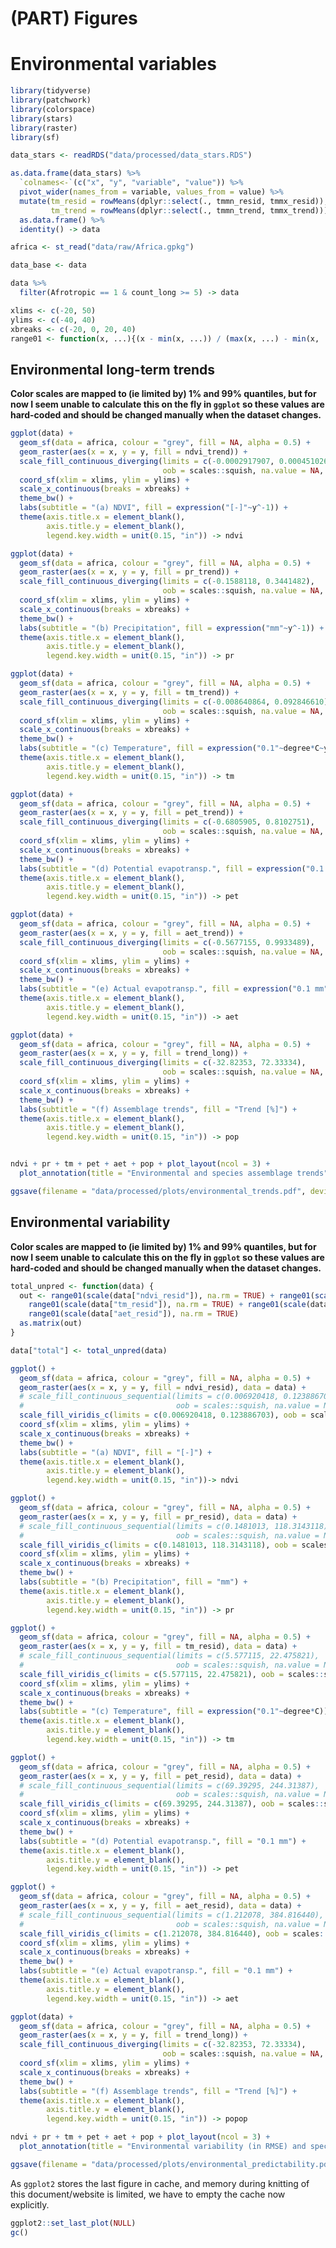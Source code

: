 # (PART) Figures {-}

# Environmental variables

```r
library(tidyverse)
library(patchwork)
library(colorspace)
library(stars)
library(raster)
library(sf)
```

```r
data_stars <- readRDS("data/processed/data_stars.RDS")

as.data.frame(data_stars) %>%
  `colnames<-`(c("x", "y", "variable", "value")) %>%
  pivot_wider(names_from = variable, values_from = value) %>%
  mutate(tm_resid = rowMeans(dplyr::select(., tmmn_resid, tmmx_resid)),
         tm_trend = rowMeans(dplyr::select(., tmmn_trend, tmmx_trend))) %>%
  as.data.frame() %>%
  identity() -> data

africa <- st_read("data/raw/Africa.gpkg")

data_base <- data

data %>%
  filter(Afrotropic == 1 & count_long >= 5) -> data

xlims <- c(-20, 50)
ylims <- c(-40, 40)
xbreaks <- c(-20, 0, 20, 40)
range01 <- function(x, ...){(x - min(x, ...)) / (max(x, ...) - min(x, ...))}
```

## Environmental long-term trends

**Color scales are mapped to (ie limited by) 1% and 99% quantiles, but for now I seem unable to calculate this on the fly in `ggplot` so these values are hard-coded and should be changed manually when the dataset changes.**

```r
ggplot(data) +
  geom_sf(data = africa, colour = "grey", fill = NA, alpha = 0.5) +
  geom_raster(aes(x = x, y = y, fill = ndvi_trend)) +
  scale_fill_continuous_diverging(limits = c(-0.0002917907, 0.0004510269), 
                                  oob = scales::squish, na.value = NA, palette = "Blue-Red 3") +
  coord_sf(xlim = xlims, ylim = ylims) +
  scale_x_continuous(breaks = xbreaks) +
  theme_bw() +
  labs(subtitle = "(a) NDVI", fill = expression("[-]"~y^-1)) +
  theme(axis.title.x = element_blank(),
        axis.title.y = element_blank(),
        legend.key.width = unit(0.15, "in")) -> ndvi

ggplot(data) +
  geom_sf(data = africa, colour = "grey", fill = NA, alpha = 0.5) +
  geom_raster(aes(x = x, y = y, fill = pr_trend)) +
  scale_fill_continuous_diverging(limits = c(-0.1588118, 0.3441482), 
                                  oob = scales::squish, na.value = NA, palette = "Blue-Red 3") +
  coord_sf(xlim = xlims, ylim = ylims) +
  scale_x_continuous(breaks = xbreaks) +
  theme_bw() +
  labs(subtitle = "(b) Precipitation", fill = expression("mm"~y^-1)) +
  theme(axis.title.x = element_blank(),
        axis.title.y = element_blank(),
        legend.key.width = unit(0.15, "in")) -> pr

ggplot(data) +
  geom_sf(data = africa, colour = "grey", fill = NA, alpha = 0.5) +
  geom_raster(aes(x = x, y = y, fill = tm_trend)) +
  scale_fill_continuous_diverging(limits = c(-0.008640864, 0.092846610), 
                                  oob = scales::squish, na.value = NA, palette = "Blue-Red 3") +
  coord_sf(xlim = xlims, ylim = ylims) +
  scale_x_continuous(breaks = xbreaks) +
  theme_bw() +
  labs(subtitle = "(c) Temperature", fill = expression("0.1"~degree*C~y^-1)) +
  theme(axis.title.x = element_blank(),
        axis.title.y = element_blank(),
        legend.key.width = unit(0.15, "in")) -> tm

ggplot(data) +
  geom_sf(data = africa, colour = "grey", fill = NA, alpha = 0.5) +
  geom_raster(aes(x = x, y = y, fill = pet_trend)) +
  scale_fill_continuous_diverging(limits = c(-0.6805905, 0.8102751), 
                                  oob = scales::squish, na.value = NA, palette = "Blue-Red 3") +
  coord_sf(xlim = xlims, ylim = ylims) +
  scale_x_continuous(breaks = xbreaks) +
  theme_bw() +
  labs(subtitle = "(d) Potential evapotransp.", fill = expression("0.1 mm"~y^-1)) +
  theme(axis.title.x = element_blank(),
        axis.title.y = element_blank(),
        legend.key.width = unit(0.15, "in")) -> pet

ggplot(data) +
  geom_sf(data = africa, colour = "grey", fill = NA, alpha = 0.5) +
  geom_raster(aes(x = x, y = y, fill = aet_trend)) +
  scale_fill_continuous_diverging(limits = c(-0.5677155, 0.9933489), 
                                  oob = scales::squish, na.value = NA, palette = "Blue-Red 3") +
  coord_sf(xlim = xlims, ylim = ylims) +
  scale_x_continuous(breaks = xbreaks) +
  theme_bw() +
  labs(subtitle = "(e) Actual evapotransp.", fill = expression("0.1 mm"~y^-1)) +
  theme(axis.title.x = element_blank(),
        axis.title.y = element_blank(),
        legend.key.width = unit(0.15, "in")) -> aet

ggplot(data) +
  geom_sf(data = africa, colour = "grey", fill = NA, alpha = 0.5) +
  geom_raster(aes(x = x, y = y, fill = trend_long)) +
  scale_fill_continuous_diverging(limits = c(-32.82353, 72.33334), 
                                  oob = scales::squish, na.value = NA, palette = "Blue-Red 3") +
  coord_sf(xlim = xlims, ylim = ylims) +
  scale_x_continuous(breaks = xbreaks) +
  theme_bw() +
  labs(subtitle = "(f) Assemblage trends", fill = "Trend [%]") +
  theme(axis.title.x = element_blank(),
        axis.title.y = element_blank(),
        legend.key.width = unit(0.15, "in")) -> pop


ndvi + pr + tm + pet + aet + pop + plot_layout(ncol = 3) +
  plot_annotation(title = "Environmental and species assemblage trends")

ggsave(filename = "data/processed/plots/environmental_trends.pdf", device = "pdf", width = 12, height = 6.21, units = "in")
```

## Environmental variability

**Color scales are mapped to (ie limited by) 1% and 99% quantiles, but for now I seem unable to calculate this on the fly in `ggplot` so these values are hard-coded and should be changed manually when the dataset changes.**

```r
total_unpred <- function(data) {
  out <- range01(scale(data["ndvi_resid"]), na.rm = TRUE) + range01(scale(data["pr_resid"]), na.rm = TRUE) +
    range01(scale(data["tm_resid"]), na.rm = TRUE) + range01(scale(data["pet_resid"]), na.rm = TRUE) +
    range01(scale(data["aet_resid"]), na.rm = TRUE)
  as.matrix(out)
}

data["total"] <- total_unpred(data)

ggplot() +
  geom_sf(data = africa, colour = "grey", fill = NA, alpha = 0.5) +
  geom_raster(aes(x = x, y = y, fill = ndvi_resid), data = data) +
  # scale_fill_continuous_sequential(limits = c(0.006920418, 0.123886703), 
  #                                  oob = scales::squish, na.value = NA, palette = "Greens") +
  scale_fill_viridis_c(limits = c(0.006920418, 0.123886703), oob = scales::squish, na.value = NA) +
  coord_sf(xlim = xlims, ylim = ylims) +
  scale_x_continuous(breaks = xbreaks) +
  theme_bw() +
  labs(subtitle = "(a) NDVI", fill = "[-]") +
  theme(axis.title.x = element_blank(),
        axis.title.y = element_blank(),
        legend.key.width = unit(0.15, "in"))-> ndvi

ggplot() +
  geom_sf(data = africa, colour = "grey", fill = NA, alpha = 0.5) +
  geom_raster(aes(x = x, y = y, fill = pr_resid), data = data) +
  # scale_fill_continuous_sequential(limits = c(0.1481013, 118.3143118), 
  #                                  oob = scales::squish, na.value = NA, palette = "Blues") +
  scale_fill_viridis_c(limits = c(0.1481013, 118.3143118), oob = scales::squish, na.value = NA) +
  coord_sf(xlim = xlims, ylim = ylims) +
  scale_x_continuous(breaks = xbreaks) +
  theme_bw() +
  labs(subtitle = "(b) Precipitation", fill = "mm") +
  theme(axis.title.x = element_blank(),
        axis.title.y = element_blank(),
        legend.key.width = unit(0.15, "in")) -> pr

ggplot() +
  geom_sf(data = africa, colour = "grey", fill = NA, alpha = 0.5) +
  geom_raster(aes(x = x, y = y, fill = tm_resid), data = data) +
  # scale_fill_continuous_sequential(limits = c(5.577115, 22.475821), 
  #                                  oob = scales::squish, na.value = NA, palette = "Reds") +
  scale_fill_viridis_c(limits = c(5.577115, 22.475821), oob = scales::squish, na.value = NA) +
  coord_sf(xlim = xlims, ylim = ylims) +
  scale_x_continuous(breaks = xbreaks) +
  theme_bw() +
  labs(subtitle = "(c) Temperature", fill = expression("0.1"~degree*C)) +
  theme(axis.title.x = element_blank(),
        axis.title.y = element_blank(),
        legend.key.width = unit(0.15, "in")) -> tm

ggplot() +
  geom_sf(data = africa, colour = "grey", fill = NA, alpha = 0.5) +
  geom_raster(aes(x = x, y = y, fill = pet_resid), data = data) +
  # scale_fill_continuous_sequential(limits = c(69.39295, 244.31387), 
  #                                  oob = scales::squish, na.value = NA, palette = "Oranges") +
  scale_fill_viridis_c(limits = c(69.39295, 244.31387), oob = scales::squish, na.value = NA) +
  coord_sf(xlim = xlims, ylim = ylims) +
  scale_x_continuous(breaks = xbreaks) +
  theme_bw() +
  labs(subtitle = "(d) Potential evapotransp.", fill = "0.1 mm") +
  theme(axis.title.x = element_blank(),
        axis.title.y = element_blank(),
        legend.key.width = unit(0.15, "in")) -> pet

ggplot() +
  geom_sf(data = africa, colour = "grey", fill = NA, alpha = 0.5) +
  geom_raster(aes(x = x, y = y, fill = aet_resid), data = data) +
  # scale_fill_continuous_sequential(limits = c(1.212078, 384.816440), 
  #                                  oob = scales::squish, na.value = NA, palette = "Oranges") +
  scale_fill_viridis_c(limits = c(1.212078, 384.816440), oob = scales::squish, na.value = NA) +
  coord_sf(xlim = xlims, ylim = ylims) +
  scale_x_continuous(breaks = xbreaks) +
  theme_bw() +
  labs(subtitle = "(e) Actual evapotransp.", fill = "0.1 mm") +
  theme(axis.title.x = element_blank(),
        axis.title.y = element_blank(),
        legend.key.width = unit(0.15, "in")) -> aet

ggplot(data) +
  geom_sf(data = africa, colour = "grey", fill = NA, alpha = 0.5) +
  geom_raster(aes(x = x, y = y, fill = trend_long)) +
  scale_fill_continuous_diverging(limits = c(-32.82353, 72.33334),
                                  oob = scales::squish, na.value = NA, palette = "Blue-Red 3") +
  coord_sf(xlim = xlims, ylim = ylims) +
  scale_x_continuous(breaks = xbreaks) +
  theme_bw() +
  labs(subtitle = "(f) Assemblage trends", fill = "Trend [%]") +
  theme(axis.title.x = element_blank(),
        axis.title.y = element_blank(),
        legend.key.width = unit(0.15, "in")) -> popop

ndvi + pr + tm + pet + aet + pop + plot_layout(ncol = 3) +
  plot_annotation(title = "Environmental variability (in RMSE) and species assemblage trends")

ggsave(filename = "data/processed/plots/environmental_predictability.pdf", device = "pdf", width = 12, height = 6.21, units = "in")
```

As `ggplot2` stores the last figure in cache, and memory during knitting of this document/website is limited, we have to empty the cache now explicitly.

```r
ggplot2::set_last_plot(NULL)
gc()
```

